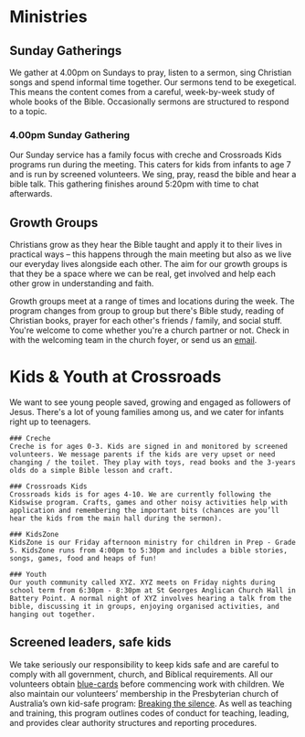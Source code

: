 
# Ministries

## Sunday Gatherings

We gather at 4.00pm on Sundays to pray, listen to a sermon, sing Christian songs and spend informal time together. Our sermons tend to be exegetical. This means the content comes from a careful, week-by-week study of whole books of the Bible. Occasionally sermons are structured to respond to a topic.

### 4.00pm Sunday Gathering

Our Sunday service has a family focus with creche and Crossroads Kids programs run during the meeting. This caters for kids from infants to age 7 and is run by screened volunteers. We sing, pray, reasd the bible and hear a bible talk. This gathering finishes around 5:20pm with time to chat afterwards.

## Growth Groups

Christians grow as they hear the Bible taught and apply it to their lives in practical ways – this happens through the main meeting but also as we live our everyday lives alongside each other. The aim for our growth groups is that they be a space where we can be real, get involved and help each other grow in understanding and faith.

Growth groups meet at a range of times and locations during the week. The program changes from group to group but there's Bible study, reading of Christian books, prayer for each other's friends / family, and social stuff. You're welcome to come whether you're a church partner or not. Check in with the welcoming team in the church foyer, or send us an [email](https://www.crossroadshobart.org/).


# Kids & Youth at Crossroads

We want to see young people saved, growing and engaged as followers of Jesus. There's a lot of young families among us, and we cater for infants right up to teenagers.


<SideImage src="https://cdn.sanity.io/images/woz73k85/production/9536f7e83dcff416b21218fc475b1f04b8ef767b-273x186.png?fit=crop&w=300&h=300">

    ### Creche
    Creche is for ages 0-3. Kids are signed in and monitored by screened volunteers. We message parents if the kids are very upset or need changing / the toilet. They play with toys, read books and the 3-years olds do a simple Bible lesson and craft.

</SideImage>


<SideImage flip src="https://cdn.sanity.io/images/woz73k85/production/f94a0f686c476ef4f97dd8554a5900bc703a08c7-273x186.png?fit=crop&w=300&h=300">

    ### Crossroads Kids
    Crossroads kids is for ages 4-10. We are currently following the Kidswise program. Crafts, games and other noisy activities help with application and remembering the important bits (chances are you’ll hear the kids from the main hall during the sermon).

</SideImage>


<SideImage src="https://cdn.sanity.io/images/woz73k85/production/babeb2a2c0792e5d250a58fb205cffdb2febd084-1748x1242.png?fit=crop&w=300&h=300">

    ### KidsZone
    KidsZone is our Friday afternoon ministry for children in Prep - Grade 5. KidsZone runs from 4:00pm to 5:30pm and includes a bible stories, songs, games, food and heaps of fun!

</SideImage>


<SideImage flip src="https://cdn.sanity.io/images/woz73k85/production/5f969d6a202c39e8ed54cbe9a3e45333f1f251d6-273x186.png?fit=crop&w=300&h=300">

    ### Youth
    Our youth community called XYZ. XYZ meets on Friday nights during school term from 6:30pm - 8:30pm at St Georges Anglican Church Hall in Battery Point. A normal night of XYZ involves hearing a talk from the bible, discussing it in groups, enjoying organised activities, and hanging out together.

</SideImage>


## Screened leaders, safe kids

We take seriously our responsibility to keep kids safe and are careful to comply with all government, church, and Biblical requirements. All our volunteers obtain [blue-cards](https://www.cbos.tas.gov.au/topics/licensing-and-registration/registrations/work-with-vulnerable-people) before commencing work with children. We also maintain our volunteers’ membership in the Presbyterian church of Australia’s own kid-safe program: [Breaking the silence](http://www.jerichoroad.org.au/bts/). As well as teaching and training, this program outlines codes of conduct for teaching, leading, and provides clear authority structures and reporting procedures.
